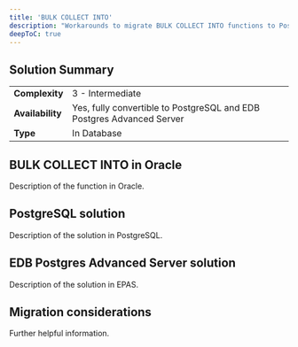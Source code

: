 ```yaml
---
title: 'BULK COLLECT INTO'
description: "Workarounds to migrate BULK COLLECT INTO functions to Postgres"
deepToC: true
---
```


## Solution Summary 

|                  |                                                                  |
|------------------|------------------------------------------------------------------|
| **Complexity**   | 3 - Intermediate                                                 |
| **Availability** | Yes, fully convertible to PostgreSQL and EDB Postgres Advanced Server |
| **Type**         | In Database                                                      |

## BULK COLLECT INTO in Oracle 

Description of the function in Oracle.

## PostgreSQL solution

Description of the solution in PostgreSQL. 

## EDB Postgres Advanced Server solution 

Description of the solution in EPAS. 

## Migration considerations 

Further helpful information. 